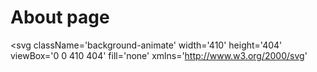 # About page

<svg
  className='background-animate'
  width='410'
  height='404'
  viewBox='0 0 410 404'
  fill='none'
  xmlns='http://www.w3.org/2000/svg'
>
  <path
    d='M399.641 59.5246L215.643 388.545C211.844 395.338 202.084 395.378 198.228 388.618L10.5817 59.5563C6.38087 52.1896 12.6802 43.2665 21.0281 44.7586L205.223 77.6824C206.398 77.8924 207.601 77.8904 208.776 77.6763L389.119 44.8058C397.439 43.2894 403.768 52.1434 399.641 59.5246Z'
    fill='url(#paint0_linear)'
  />
  <path
    d='M292.965 1.5744L156.801 28.2552C154.563 28.6937 152.906 30.5903 152.771 32.8664L144.395 174.33C144.198 177.662 147.258 180.248 150.51 179.498L188.42 170.749C191.967 169.931 195.172 173.055 194.443 176.622L183.18 231.775C182.422 235.487 185.907 238.661 189.532 237.56L212.947 230.446C216.577 229.344 220.065 232.527 219.297 236.242L201.398 322.875C200.278 328.294 207.486 331.249 210.492 326.603L212.5 323.5L323.454 102.072C325.312 98.3645 322.108 94.137 318.036 94.9228L279.014 102.454C275.347 103.161 272.227 99.746 273.262 96.1583L298.731 7.86689C299.767 4.27314 296.636 0.855181 292.965 1.5744Z'
    fill='url(#paint1_linear)'
  />
  <defs className='background-animeate'>
    <linearGradient
      id='paint0_linear'
      x1='6.00017'
      y1='32.9999'
      x2='235'
      y2='344'
      gradientUnits='userSpaceOnUse'
    >
      <stop stop-color='#41D1FF' />
      <stop offset='1' stop-color='#BD34FE' />
    </linearGradient>
    <linearGradient
      id='paint1_linear'
      x1='194.651'
      y1='8.81818'
      x2='236.076'
      y2='292.989'
      gradientUnits='userSpaceOnUse'
    >
      <stop stop-color='#FFEA83' />
      <stop offset='0.0833333' stop-color='#FFDD35' />
      <stop offset='1' stop-color='#FFA800' />
    </linearGradient>
  </defs>
</svg>
